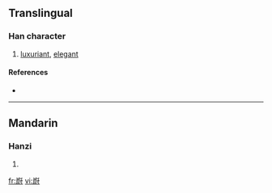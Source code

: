 ==Translingual==

===Han character===
{{Han char|rn=46|rad=山|as=11|sn=14|four=|canj=山尸火戈 (USFI)}}

# [[luxuriant]], [[elegant]]

====References====
* {{Han ref|kx=0319.111|hdz=10795.130|uh=5D8E|ud=23950}}

----

==Mandarin==

===Hanzi===
{{cmn-hanzi|pin=[[yù]] ([[yu4]])|wg=yü<sup>4</sup>}}

# {{defn|Mandarin|sort=山11}}

[[fr:嶎]]
[[vi:嶎]]